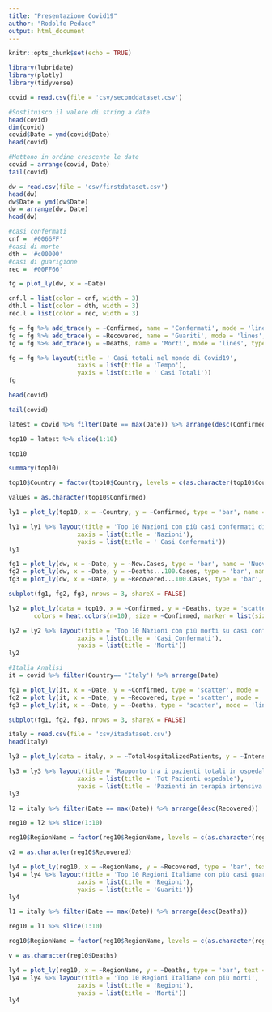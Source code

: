 ```yaml
---
title: "Presentazione Covid19"
author: "Rodolfo Pedace"
output: html_document
---
```


```r
knitr::opts_chunk$set(echo = TRUE)
```


```r
library(lubridate)
library(plotly)
library(tidyverse)
```

```r
covid = read.csv(file = 'csv/seconddataset.csv')

#Sostituisco il valore di string a date
head(covid)
dim(covid)
covid$Date = ymd(covid$Date)
head(covid)

#Mettono in ordine crescente le date
covid = arrange(covid, Date)
tail(covid)

```

```r
dw = read.csv(file = 'csv/firstdataset.csv')
head(dw)
dw$Date = ymd(dw$Date)
dw = arrange(dw, Date)
head(dw)

#casi confermati
cnf = '#0066FF'
#casi di morte
dth = '#c00000'
#casi di guarigione
rec = '#00FF66'

fg = plot_ly(dw, x = ~Date)

cnf.l = list(color = cnf, width = 3)
dth.l = list(color = dth, width = 3)
rec.l = list(color = rec, width = 3)

fg = fg %>% add_trace(y = ~Confirmed, name = 'Confermati', mode = 'lines', type ='scatter', line = cnf.l)
fg = fg %>% add_trace(y = ~Recovered, name = 'Guariti', mode = 'lines', type ='scatter', line = rec.l)
fg = fg %>% add_trace(y = ~Deaths, name = 'Morti', mode = 'lines', type ='scatter', line = dth.l)

fg = fg %>% layout(title = ' Casi totali nel mondo di Covid19',
                   xaxis = list(title = 'Tempo'),
                   yaxis = list(title = ' Casi Totali'))
fg
```

```r
head(covid)

tail(covid)

latest = covid %>% filter(Date == max(Date)) %>% arrange(desc(Confirmed))

top10 = latest %>% slice(1:10)

top10

summary(top10)

top10$Country = factor(top10$Country, levels = c(as.character(top10$Country)))

values = as.character(top10$Confirmed) 

ly1 = plot_ly(top10, x = ~Country, y = ~Confirmed, type = 'bar', name = 'Casi Confermati', text = values, textposition = 'auto', marker = list(color = heat.colors(n=10)))

ly1 = ly1 %>% layout(title = 'Top 10 Nazioni con più casi confermati di Covid19',
                   xaxis = list(title = 'Nazioni'),
                   yaxis = list(title = ' Casi Confermati'))
ly1

```

```r
fg1 = plot_ly(dw, x = ~Date, y = ~New.Cases, type = 'bar', name = 'Nuovi Casi')
fg2 = plot_ly(dw, x = ~Date, y = ~Deaths...100.Cases, type = 'bar', name = 'Morti / 100 Casi')
fg3 = plot_ly(dw, x = ~Date, y = ~Recovered...100.Cases, type = 'bar', name = 'Guariti / 100 Casi')

subplot(fg1, fg2, fg3, nrows = 3, shareX = FALSE)
```

```r
ly2 = plot_ly(data = top10, x = ~Confirmed, y = ~Deaths, type = 'scatter', text = values, mode = 'markers', color = ~Country,
       colors = heat.colors(n=10), size = ~Confirmed, marker = list(size = ~1e-4*Deaths))

ly2 = ly2 %>% layout(title = 'Top 10 Nazioni con più morti su casi confermati di Covid19',
                   xaxis = list(title = 'Casi Confermati'),
                   yaxis = list(title = 'Morti'))
ly2
```

```r
#Italia Analisi
it = covid %>% filter(Country== 'Italy') %>% arrange(Date)

fg1 = plot_ly(it, x = ~Date, y = ~Confirmed, type = 'scatter', mode = 'lines', name = 'Casi Confermati')
fg2 = plot_ly(it, x = ~Date, y = ~Recovered, type = 'scatter', mode = 'lines', name = 'Casi Guariti')
fg3 = plot_ly(it, x = ~Date, y = ~Deaths, type = 'scatter', mode = 'lines', name = 'Casi Morti')

subplot(fg1, fg2, fg3, nrows = 3, shareX = FALSE)

italy = read.csv(file = 'csv/itadataset.csv')
head(italy)

ly3 = plot_ly(data = italy, x = ~TotalHospitalizedPatients, y = ~IntensiveCarePatients, type = 'scatter', mode = 'marker', color = ~RegionName)

ly3 = ly3 %>% layout(title = 'Rapporto tra i pazienti totali in ospedale e i casi in terapia intensiva',
                   xaxis = list(title = 'Tot Pazienti ospedale'),
                   yaxis = list(title = 'Pazienti in terapia intensiva'))
ly3
```

```r
l2 = italy %>% filter(Date == max(Date)) %>% arrange(desc(Recovered))

reg10 = l2 %>% slice(1:10)

reg10$RegionName = factor(reg10$RegionName, levels = c(as.character(reg10$RegionName)))

v2 = as.character(reg10$Recovered) 

ly4 = plot_ly(reg10, x = ~RegionName, y = ~Recovered, type = 'bar', text = v2, textposition = 'auto', marker = list(color='orange'))
ly4 = ly4 %>% layout(title = 'Top 10 Regioni Italiane con più casi guariti',
                   xaxis = list(title = 'Regioni'),
                   yaxis = list(title = 'Guariti'))
ly4
```

```r
l1 = italy %>% filter(Date == max(Date)) %>% arrange(desc(Deaths))

reg10 = l1 %>% slice(1:10)

reg10$RegionName = factor(reg10$RegionName, levels = c(as.character(reg10$RegionName)))

v = as.character(reg10$Deaths) 

ly4 = plot_ly(reg10, x = ~RegionName, y = ~Deaths, type = 'bar', text = v, textposition = 'auto', marker = list(color='orange'))
ly4 = ly4 %>% layout(title = 'Top 10 Regioni Italiane con più morti',
                   xaxis = list(title = 'Regioni'),
                   yaxis = list(title = 'Morti'))
ly4
```
